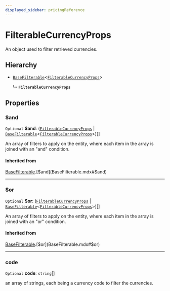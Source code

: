 ```yaml
---
displayed_sidebar: pricingReference
---
```


# FilterableCurrencyProps

An object used to filter retrieved currencies.

## Hierarchy

- [`BaseFilterable`](BaseFilterable.mdx)<[`FilterableCurrencyProps`](FilterableCurrencyProps.mdx)\>

  ↳ **`FilterableCurrencyProps`**

## Properties

### $and

 `Optional` **$and**: ([`FilterableCurrencyProps`](FilterableCurrencyProps.mdx) \| [`BaseFilterable`](BaseFilterable.mdx)<[`FilterableCurrencyProps`](FilterableCurrencyProps.mdx)\>)[]

An array of filters to apply on the entity, where each item in the array is joined with an "and" condition.

#### Inherited from

[BaseFilterable](BaseFilterable.mdx).[$and](BaseFilterable.mdx#$and)

___

### $or

 `Optional` **$or**: ([`FilterableCurrencyProps`](FilterableCurrencyProps.mdx) \| [`BaseFilterable`](BaseFilterable.mdx)<[`FilterableCurrencyProps`](FilterableCurrencyProps.mdx)\>)[]

An array of filters to apply on the entity, where each item in the array is joined with an "or" condition.

#### Inherited from

[BaseFilterable](BaseFilterable.mdx).[$or](BaseFilterable.mdx#$or)

___

### code

 `Optional` **code**: `string`[]

an array of strings, each being a currency code to filter the currencies.
